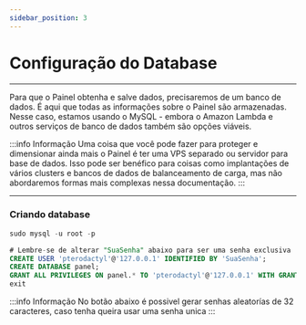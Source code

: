 ```yaml
---
sidebar_position: 3
---
```


# Configuração do Database
***
Para que o Painel obtenha e salve dados, precisaremos de um banco de dados.
É aqui que todas as informações sobre o Painel são armazenadas.
Nesse caso, estamos usando o MySQL - embora o Amazon Lambda e outros
serviços de banco de dados também são opções viáveis. 


:::info Informação
Uma coisa que você pode fazer para proteger e dimensionar ainda mais o Painel é ter uma VPS separado ou servidor para base de dados. Isso pode ser benéfico para 
coisas como implantações de vários clusters e bancos de dados de balanceamento de carga, mas não abordaremos formas mais complexas nessa documentação.
:::

***

### Criando database
```sql
sudo mysql -u root -p

# Lembre-se de alterar "SuaSenha" abaixo para ser uma senha exclusiva
CREATE USER 'pterodactyl'@'127.0.0.1' IDENTIFIED BY 'SuaSenha';
CREATE DATABASE panel;
GRANT ALL PRIVILEGES ON panel.* TO 'pterodactyl'@'127.0.0.1' WITH GRANT OPTION;
exit
```

:::info Informação
No botão abaixo é possivel gerar senhas aleatorías de 32 caracteres, caso tenha queira usar uma senha unica
<CustomGen />
:::